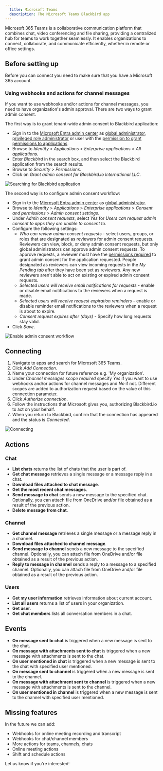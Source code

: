 ```yaml
---
  title: Microsoft Teams
  description: The Microsoft Teams Blackbird app
---
```


<LinkCard title="View on Github" target="_blank" href="https://github.com/bb-io/MicrosoftTeams" icon="github" />

Microsoft 365 Teams is a collaborative communication platform that combines chat, video conferencing and file sharing, providing a centralized hub for teams to work together seamlessly. It enables organizations to connect, collaborate, and communicate efficiently, whether in remote or office settings.

## Before setting up

Before you can connect you need to make sure that you have a Microsoft 365 account. 

### Using webhooks and actions for channel messages

If you want to use webhooks and/or actions for channel messages, you need to have organization's admin approval. There are two ways to grant admin consent. 

The first way is to grant tenant-wide admin consent to Blackbird application: 

- Sign in to the [Microsoft Entra admin center](https://entra.microsoft.com/) as [global administrator](https://learn.microsoft.com/en-us/azure/active-directory/roles/permissions-reference#global-administrator), [privileged role administrator](https://learn.microsoft.com/en-us/azure/active-directory/roles/permissions-reference#privileged-role-administrator) or user with the [permission to grant permissions to applications](https://learn.microsoft.com/en-us/azure/active-directory/roles/custom-consent-permissions). 
- Browse to _Identity_ > _Applications_ > _Enterprise applications_ > _All applications_.
- Enter _Blackbird_ in the search box, and then select the Blackbird application from the search results.
- Browse to _Security_ > _Permissions_.
- Click on _Grant admin consent for Blackbird.io International LLC_.

![Searching for Blackbird application](https://raw.githubusercontent.com/bb-io/MicrosoftTeams/main/image/README/searching_for_app.png)

The second way is to configure admin consent workflow:

- Sign in to the [Microsoft Entra admin center](https://entra.microsoft.com/) as [global administrator](https://learn.microsoft.com/en-us/azure/active-directory/roles/permissions-reference#global-administrator).
- Browse to _Identity_ > _Applications_ > _Enterprise applications_ > _Consent and permissions_ > _Admin consent settings_.
- Under _Admin consent requests_, select _Yes_ for _Users can request admin consent to apps they are unable to consent to_.
- Configure the following settings:
    * _Who can review admin consent requests_ - select users, groups, or roles that are designated as reviewers for admin consent requests. Reviewers can view, block, or deny admin consent requests, but only global administrators can approve admin consent requests. To approve requests, a reviewer must have the [permissions required](https://learn.microsoft.com/en-us/azure/active-directory/roles/custom-consent-permissions) to grant admin consent for the application requested. People designated as reviewers can view incoming requests in the _My Pending tab_ after they have been set as reviewers. Any new reviewers aren't able to act on existing or expired admin consent requests. 
    * _Selected users will receive email notifications for requests_ - enable or disable email notifications to the reviewers when a request is made.
    * _Selected users will receive request expiration reminders_ - enable or disable reminder email notifications to the reviewers when a request is about to expire.
    * _Consent request expires after (days)_ - Specify how long requests stay valid.
- Click _Save_. 

![Enable admin consent workflow](https://raw.githubusercontent.com/bb-io/MicrosoftTeams/main/image/README/enable-admin-consent-workflow.png)

## Connecting

1. Navigate to apps and search for Microsoft 365 Teams.
2. Click _Add Connection_.
3. Name your connection for future reference e.g. 'My organization'.
4. Under _Channel messages scope required_ specify _Yes_ if you want to use webhooks and/or actions for channel messages and _No_ if not. Different scopes are added to authorization request based on the value of this connection parameter.
5. Click _Authorize connection_.
6. Follow the instructions that Microsoft gives you, authorizing Blackbird.io to act on your behalf.
7. When you return to Blackbird, confirm that the connection has appeared and the status is _Connected_.

![Connecting](https://raw.githubusercontent.com/bb-io/MicrosoftTeams/main/image/README/connecting.png)

## Actions

### Chat

- **List chats** returns the list of chats that the user is part of.
- **Get chat message** retrieves a single message or a message reply in a chat.
- **Download files attached to chat message**.
- **Get the most recent chat messages**.
- **Send message to chat** sends a new message to the specified chat. Optionally, you can attach file from OneDrive and/or file obtained as a result of the previous action.
- **Delete message from chat**.

### Channel

- **Get channel message** retrieves a single message or a message reply in a channel.
- **Download files attached to channel message**.
- **Send message to channel** sends a new message to the specified channel. Optionally, you can attach file from OneDrive and/or file obtained as a result of the previous action.
- **Reply to message in channel** sends a reply to a message to a specified channel. Optionally, you can attach file from OneDrive and/or file obtained as a result of the previous action.

### Users

- **Get my user information** retrieves information about current account.
- **List all users** returns a list of users in your organization.
- **Get user**.
- **Get chat members** lists all conversation members in a chat.

## Events

- **On message sent to chat** is triggered when a new message is sent to the chat.
- **On message with attachments sent to chat** is triggered when a new message with attachments is sent to the chat.
- **On user mentioned in chat** is triggered when a new message is sent to the chat with specified user mentioned.
- **On message sent to channel** is triggered when a new message is sent to the channel.
- **On message with attachment sent to channel** is triggered when a new message with attachments is sent to the channel.
- **On user mentioned in channel** is triggered when a new message is sent to the channel with specified user mentioned.

## Missing features

In the future we can add:

- Webhooks for online meeting recording and transcript 
- Webhooks for chat/channel members
- More actions for teams, channels, chats
- Online meeting actions
- Shift and schedule actions

Let us know if you're interested!

